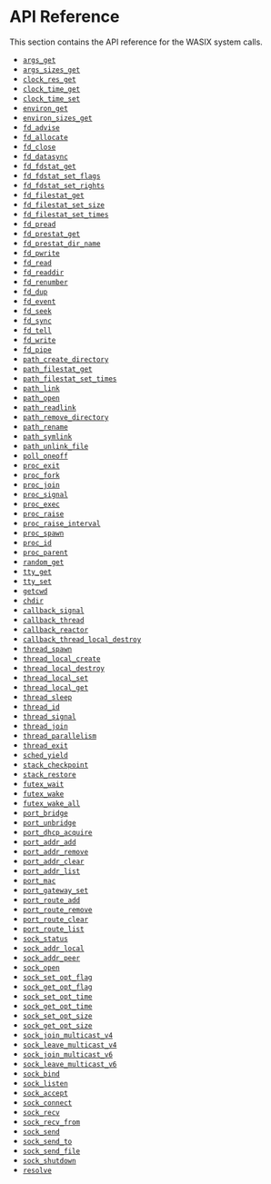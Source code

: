 # API Reference

This section contains the API reference for the WASIX system calls.

- [`args_get`](/api-reference/args_get)
- [`args_sizes_get`](/api-reference/args_sizes_get)
- [`clock_res_get`](/api-reference/clock_res_get)
- [`clock_time_get`](/api-reference/clock_time_get)
- [`clock_time_set`](/api-reference/clock_time_set)
- [`environ_get`](/api-reference/environ_get)
- [`environ_sizes_get`](/api-reference/environ_sizes_get)
- [`fd_advise`](/api-reference/fd_advise)
- [`fd_allocate`](/api-reference/fd_allocate)
- [`fd_close`](/api-reference/fd_close)
- [`fd_datasync`](/api-reference/fd_datasync)
- [`fd_fdstat_get`](/api-reference/fd_fdstat_get)
- [`fd_fdstat_set_flags`](/api-reference/fd_fdstat_set_flags)
- [`fd_fdstat_set_rights`](/api-reference/fd_fdstat_set_rights)
- [`fd_filestat_get`](/api-reference/fd_filestat_get)
- [`fd_filestat_set_size`](/api-reference/fd_filestat_set_size)
- [`fd_filestat_set_times`](/api-reference/fd_filestat_set_times)
- [`fd_pread`](/api-reference/fd_pread)
- [`fd_prestat_get`](/api-reference/fd_prestat_get)
- [`fd_prestat_dir_name`](/api-reference/fd_prestat_dir_name)
- [`fd_pwrite`](/api-reference/fd_pwrite)
- [`fd_read`](/api-reference/fd_read)
- [`fd_readdir`](/api-reference/fd_readdir)
- [`fd_renumber`](/api-reference/fd_renumber)
- [`fd_dup`](/api-reference/fd_dup)
- [`fd_event`](/api-reference/fd_event)
- [`fd_seek`](/api-reference/fd_seek)
- [`fd_sync`](/api-reference/fd_sync)
- [`fd_tell`](/api-reference/fd_tell)
- [`fd_write`](/api-reference/fd_write)
- [`fd_pipe`](/api-reference/fd_pipe)
- [`path_create_directory`](/api-reference/path_create_directory)
- [`path_filestat_get`](/api-reference/path_filestat_get)
- [`path_filestat_set_times`](/api-reference/path_filestat_set_times)
- [`path_link`](/api-reference/path_link)
- [`path_open`](/api-reference/path_open)
- [`path_readlink`](/api-reference/path_readlink)
- [`path_remove_directory`](/api-reference/path_remove_directory)
- [`path_rename`](/api-reference/path_rename)
- [`path_symlink`](/api-reference/path_symlink)
- [`path_unlink_file`](/api-reference/path_unlink_file)
- [`poll_oneoff`](/api-reference/poll_oneoff)
- [`proc_exit`](/api-reference/proc_exit)
- [`proc_fork`](/api-reference/proc_fork)
- [`proc_join`](/api-reference/proc_join)
- [`proc_signal`](/api-reference/proc_signal)
- [`proc_exec`](/api-reference/proc_exec)
- [`proc_raise`](/api-reference/proc_raise)
- [`proc_raise_interval`](/api-reference/proc_raise_interval)
- [`proc_spawn`](/api-reference/proc_spawn)
- [`proc_id`](/api-reference/proc_id)
- [`proc_parent`](/api-reference/proc_parent)
- [`random_get`](/api-reference/random_get)
- [`tty_get`](/api-reference/tty_get)
- [`tty_set`](/api-reference/tty_set)
- [`getcwd`](/api-reference/getcwd)
- [`chdir`](/api-reference/chdir)
- [`callback_signal`](/api-reference/callback_signal)
- [`callback_thread`](/api-reference/callback_thread)
- [`callback_reactor`](/api-reference/callback_reactor)
- [`callback_thread_local_destroy`](/api-reference/callback_thread_local_destroy)
- [`thread_spawn`](/api-reference/thread_spawn)
- [`thread_local_create`](/api-reference/thread_local_create)
- [`thread_local_destroy`](/api-reference/thread_local_destroy)
- [`thread_local_set`](/api-reference/thread_local_set)
- [`thread_local_get`](/api-reference/thread_local_get)
- [`thread_sleep`](/api-reference/thread_sleep)
- [`thread_id`](/api-reference/thread_id)
- [`thread_signal`](/api-reference/thread_signal)
- [`thread_join`](/api-reference/thread_join)
- [`thread_parallelism`](/api-reference/thread_parallelism)
- [`thread_exit`](/api-reference/thread_exit)
- [`sched_yield`](/api-reference/sched_yield)
- [`stack_checkpoint`](/api-reference/stack_checkpoint)
- [`stack_restore`](/api-reference/stack_restore)
- [`futex_wait`](/api-reference/futex_wait)
- [`futex_wake`](/api-reference/futex_wake)
- [`futex_wake_all`](/api-reference/futex_wake_all)
- [`port_bridge`](/api-reference/port_bridge)
- [`port_unbridge`](/api-reference/port_unbridge)
- [`port_dhcp_acquire`](/api-reference/port_dhcp_acquire)
- [`port_addr_add`](/api-reference/port_addr_add)
- [`port_addr_remove`](/api-reference/port_addr_remove)
- [`port_addr_clear`](/api-reference/port_addr_clear)
- [`port_addr_list`](/api-reference/port_addr_list)
- [`port_mac`](/api-reference/port_mac)
- [`port_gateway_set`](/api-reference/port_gateway_set)
- [`port_route_add`](/api-reference/port_route_add)
- [`port_route_remove`](/api-reference/port_route_remove)
- [`port_route_clear`](/api-reference/port_route_clear)
- [`port_route_list`](/api-reference/port_route_list)
- [`sock_status`](/api-reference/sock_status)
- [`sock_addr_local`](/api-reference/sock_addr_local)
- [`sock_addr_peer`](/api-reference/sock_addr_peer)
- [`sock_open`](/api-reference/sock_open)
- [`sock_set_opt_flag`](/api-reference/sock_set_opt_flag)
- [`sock_get_opt_flag`](/api-reference/sock_get_opt_flag)
- [`sock_set_opt_time`](/api-reference/sock_set_opt_time)
- [`sock_get_opt_time`](/api-reference/sock_get_opt_time)
- [`sock_set_opt_size`](/api-reference/sock_set_opt_size)
- [`sock_get_opt_size`](/api-reference/sock_get_opt_size)
- [`sock_join_multicast_v4`](/api-reference/sock_join_multicast_v4)
- [`sock_leave_multicast_v4`](/api-reference/sock_leave_multicast_v4)
- [`sock_join_multicast_v6`](/api-reference/sock_join_multicast_v6)
- [`sock_leave_multicast_v6`](/api-reference/sock_leave_multicast_v6)
- [`sock_bind`](/api-reference/sock_bind)
- [`sock_listen`](/api-reference/sock_listen)
- [`sock_accept`](/api-reference/sock_accept)
- [`sock_connect`](/api-reference/sock_connect)
- [`sock_recv`](/api-reference/sock_recv)
- [`sock_recv_from`](/api-reference/sock_recv_from)
- [`sock_send`](/api-reference/sock_send)
- [`sock_send_to`](/api-reference/sock_send_to)
- [`sock_send_file`](/api-reference/sock_send_file)
- [`sock_shutdown`](/api-reference/sock_shutdown)
- [`resolve`](/api-reference/resolve)
